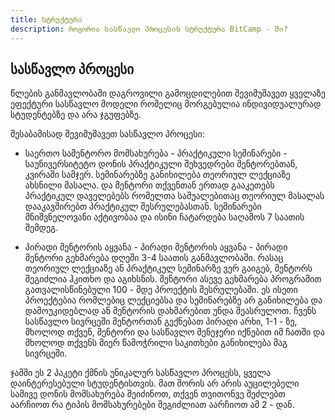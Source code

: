 ```yaml
---
title: სტრუქტურა
description: როგორია სასწავლო პროცესის სტრუქტურა BitCamp - ში?
---
```


## სასწავლო პროცესი

წლების განმავლობაში დაგროვილი გამოცდილებით შევიმუშავეთ ყველაზე ეფექტური სასწავლო მოდელი რომელიც მორგებულია ინდივიდუალურად სტუდენტებზე და არა ჯგუფებზე. 

შესაბამისად შევიმუშავეთ სასწავლო პროცესი: 

- საერთო სამენტორო მომსახურება - პრაქტიკული სემინარები - საუნივერსიტეტო დონის პრაქტიკული შეხვედრები მენტორებთან, კვირაში სამჯერ. სემინარებზე განიხილება თეორიულ ლექციაზე ახსნილი მასალა. და მენტორი თქვენთან ერთად გააკეთებს პრაქტიკულ დაველებებს რომელთა საშუალებითაც თეორიულ მასალას დააკავშირებთ პრაქტიკულ შესრულებასთან. სემინარები მნიშვნელოვანი აქტივობაა და ისინი ჩატარდება საღამოს 7 საათის შემდეგ. 

- პირადი მენტორის აყვანა - პირადი მენტორის აყვანა - პირადი მენტორი გეხმარება დღეში 3-4 საათის განმავლობაში. რასაც თეორიულ ლექციაზე ან პრაქტიკულ სემინარზე ვერ გაიგებ, მენტორს შეგიძლია ჰკითხო და აგიხსნის. მენტორი ასევე გეხმარება პროგრამით გათვალისწინებული 100 - მდე პროექტის შესრულებაში. ეს ისეთი პროექტებია რომლებიც ლექციებსა და სემინარებზე არ განიხილება და დამოუკიდებლად ან მენტორის დახმარებით უნდა შეასრულოთ. ჩვენს სასწავლო სივრცეში მენტორთან გექნებათ პირადი არხი, 1-1 - ზე, მხოლოდ თქვენ, მენტორი და სასწავლო მენეჯერი იქნებით იმ ჩათში და მხოლოდ თქვენს მიერ წამოჭრილი საკითხები განიხილება მაგ სივრცეში. 

ჯამში ეს 2 პაკეტი ქმნის უნიკალურ სასწავლო პროცესს, ყველა დაინტერესებული სტუდენტისთვის. მათ შორის არ არის აუცილებელი სამივე დონის მომსახურება შეიძინოთ, თქვენ თვითონვე შეძლებთ აარჩიოთ რა ტიპის მომსახურებები შეგიძლიათ აარჩიოთ ამ 2 - დან.